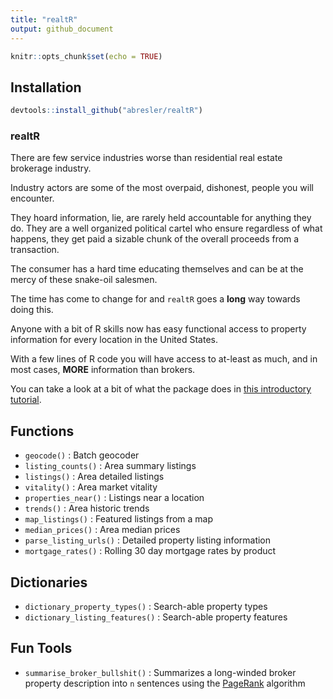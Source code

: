 ```yaml
---
title: "realtR"
output: github_document
---
```


```r
knitr::opts_chunk$set(echo = TRUE)
```

## Installation
```r
devtools::install_github("abresler/realtR")
```

### realtR

There are few service industries worse than residential real estate brokerage industry.  

Industry actors are some of the most overpaid, dishonest, people you will encounter.  

They hoard information, lie, are rarely held accountable for anything they do.  They are a well organized political cartel who ensure regardless of what happens, they get paid a sizable chunk of the overall proceeds from a transaction.

The consumer has a hard time educating themselves and can be at the mercy of these snake-oil salesmen.

The time has come to change for and `realtR` goes a **long** way towards doing this.

Anyone with a bit of R skills now has easy functional access to property information for every location in the United States.

With a few lines of R code you will have access to at-least as much, and in most cases, <strong>MORE</strong> information than brokers.

You can take a look at a bit of what the package does in <a href="http://asbcllc.com/r_packages/realtR/2018/introduction/index.html" title="intro" target="_blank">this introductory tutorial</a>.

## Functions

* `geocode()` : Batch geocoder
* `listing_counts()` : Area summary listings
* `listings()` :  Area detailed listings
* `vitality()` : Area market vitality
* `properties_near()` : Listings near a location
* `trends()` : Area historic trends
* `map_listings()` : Featured listings from a map
* `median_prices()` : Area median prices
* `parse_listing_urls()` : Detailed property listing information
* `mortgage_rates()` : Rolling 30 day mortgage rates by product

## Dictionaries

* `dictionary_property_types()` : Search-able property types
* `dictionary_listing_features()` : Search-able property features

## Fun Tools

* `summarise_broker_bullshit()` : Summarizes a long-winded broker property description into `n` sentences using the [PageRank](https://en.wikipedia.org/wiki/PageRank) algorithm